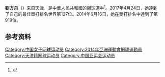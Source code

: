 {{Infobox tennis biography
| name                  = 刘方舟
| fullname              = 
| image                 = Liu F. WMQ19 (12).jpg
| caption               = [[2019年溫布頓網球錦標賽|2019年]]
| country               = {{CHN}}
| residence             = [[天津市|天津市]]
| birth_date            = [[1995年|1995年]][[12月12日|12月12日]]
| birth_place           = 天津市
| plays                 = 右手
| careerprizemoney      = $466,947
| singlesrecord         = {{tennis record|won=237|lost=162}}
| singlestitles         = 2 ITF
| highestsinglesranking = No. 127 (2017年4月24日)
| currentsinglesranking = No. 240 (2020年3月16日)
| AustralianOpenresult  = Q3 ([[2015_Australian_Open_–_Women's_Singles_Qualifying|2015]])
| FrenchOpenresult      = Q1 ([[2015_French_Open_-_Women's_Singles_Qualifying|2015]])
| Wimbledonresult       = Q3 ([[2015_Wimbledon_Championships_-_Women's_Singles_Qualifying|2015]])
|USOpenresult = Q2 ([[2018_US_Open_–_Women's_Singles_Qualifying|2018]])
| doublesrecord         = {{tennis record|won=22|lost=43}}
| doublestitles         = 0
| highestdoublesranking = {{no wrap|No. 431 (2017年4月24日)}}
| currentdoublesranking = No. 613 (2020年3月16日)
| WimbledonDoublesresult = Q1 ([[2017_Wimbledon_Championships_–_Women's_Doubles_Qualifying|2017]])
| Team                  = yes
| FedCupresult          = 1–3
| updated               = 2020年5月9日
}}
'''劉方舟'''（{{bd|1995年|12月12日||}}）来自[[天津|天津]]，是[[中華人民共和國|中華人民共和國]]的[[網球|網球]]選手<ref>{{cite web|url=http://tj.sina.com.cn/sports/wangqiu/2015-11-30/sports-ifxmcnkr7680196.shtml|title=“津花”刘方舟深圳夺冠 天津网球队五冠创历史|publisher=新浪天津|date=2015-11-30|accessdate=2020-11-08|archive-date=2020-11-13|archive-url=https://web.archive.org/web/20201113080806/http://tj.sina.com.cn/sports/wangqiu/2015-11-30/sports-ifxmcnkr7680196.shtml|dead-url=no}}</ref>。2017年4月24日，她達到了自己的最佳單打排名世界第127位。2014年6月16日，她在雙打排名中達到了第919位。

==参考资料==
{{reflist}}

{{DEFAULTSORT:Liu Fangzhou}}
[[Category:中国女子网球运动员|Category:中国女子网球运动员]]
[[Category:2014年亞洲運動會網球運動員|Category:2014年亞洲運動會網球運動員]]
[[Category:天津籍网球运动员|Category:天津籍网球运动员]]
[[Category:中国亚运会运动员|Category:中国亚运会运动员]]